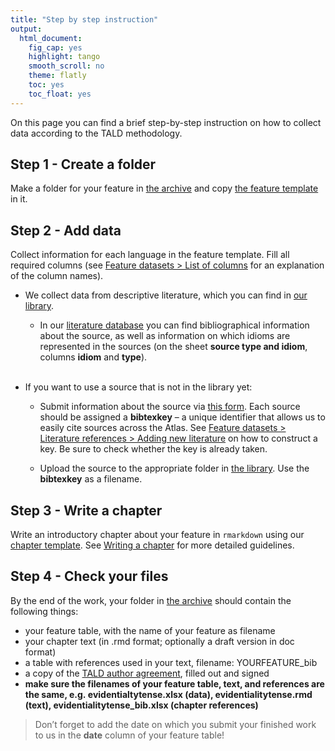 ```yaml
---
title: "Step by step instruction"
output:
  html_document:
    fig_cap: yes
    highlight: tango
    smooth_scroll: no
    theme: flatly
    toc: yes
    toc_float: yes
---
```


On this page you can find a brief step-by-step instruction on how to collect data according to the TALD methodology.

## Step 1 - Create a folder

Make a folder for your feature in [the archive](https://drive.google.com/drive/u/2/folders/1Rrm0NOH2E7dGMC97TdCFhjg7Y_FrAU3i) and copy [the feature template](https://docs.google.com/spreadsheets/d/1ptIOqpr6PMLdMv0QOLShO_bvQMmYz_88q4My7rC9wY0/edit#gid=0) in it.

## Step 2 - Add data

Collect information for each language in the feature template. Fill all required columns (see [Feature datasets > List of columns](https://sverhees.github.io/dagatlas_masterskaya/datasets.html#list-of-columns) for an explanation of the column names).
 
* We collect data from descriptive literature, which you can find in [our library](https://drive.google.com/drive/u/2/folders/14RBA31Cj1MsFSiV4E_ZqTLGOhI1dUfMD).
  
  + In our [literature database](https://docs.google.com/spreadsheets/d/1XmOaGjd3ri6uA6yKBNobEfRqkPnsO3ljy_DssM2JrqM/edit#gid=1077173260) you can find bibliographical information about the source, as well as information on which idioms are represented in the sources (on the sheet **source type and idiom**, columns **idiom** and **type**).
<br>
<br>
      
* If you want to use a source that is not in the library yet:

  + Submit information about the source via [this form](https://docs.google.com/forms/d/e/1FAIpQLSfekbCiSi5TVtJDAWcAzIajkwYyoR8WjRJ1tjkt0QS6kdkIEA/viewform?usp=sf_link). Each source should be assigned a **bibtexkey** -- a unique identifier that allows us to easily cite sources across the Atlas. See [Feature datasets > Literature references > Adding new literature]() on how to construct a key. Be sure to check whether the key is already taken.
  
  + Upload the source to the appropriate folder in [the library](https://drive.google.com/drive/u/2/folders/14RBA31Cj1MsFSiV4E_ZqTLGOhI1dUfMD). Use the **bibtexkey** as a filename.
      
## Step 3 - Write a chapter

Write an introductory chapter about your feature in `rmarkdown` using our [chapter template](https://github.com/sverhees/dagatlas_masterskaya/blob/main/chapter_template/chapter_template.Rmd). See [Writing a chapter](https://sverhees.github.io/dagatlas_masterskaya/chapters.html) for more detailed guidelines.

## Step 4 - Check your files

By the end of the work, your folder in [the archive](https://drive.google.com/drive/u/2/folders/1Rrm0NOH2E7dGMC97TdCFhjg7Y_FrAU3i) should contain the following things:

* your feature table, with the name of your feature as filename
* your chapter text (in .rmd format; optionally a draft version in doc format)
* a table with references used in your text, filename: YOURFEATURE_bib
* a copy of the [TALD author agreement](https://docs.google.com/document/d/1tw-ty-pZglBhW8Ma3PfSit1migXc0vNX1AZE1BCyNio/edit?usp=sharing), filled out and signed
* **make sure the filenames of your feature table, text, and references are the same, e.g. evidentialtytense.xlsx (data), evidentialitytense.rmd (text), evidentialitytense_bib.xlsx (chapter references)** 

> Don't forget to add the date on which you submit your finished work to us in the **date** column of your feature table!



